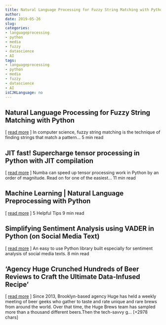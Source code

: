 ```yaml
---
title: Natural Language Processing for Fuzzy String Matching with Python   
author: 
date: 2019-05-26
slug: 
categories: 
- languageprocessing
- python
- media
- fuzzy
- datascience
- AI
tags: 
- languageprocessing
- python
- media
- fuzzy
- datascience
- AI
isCJKLanguage: no 
---
```


## Natural Language Processing for Fuzzy String Matching with Python   
[ <a href="https://medium.com/@actsusanli/natural-language-processing-for-fuzzy-string-matching-with-python-6632b7824c49" target="_blank">read more</a> ] 
  In computer science, fuzzy string matching is the technique of finding strings that match a pattern… 5 min read 




## JIT fast! Supercharge tensor processing in Python with JIT compilation   
[ <a href="https://medium.com/@chrisvcsefalvay/jit-fast-supercharge-tensor-processing-in-python-with-jit-compilation-47598de6ee96" target="_blank">read more</a> ] 
  Numba can speed up tensor processing work in Python by an order of magnitude. Read on for one of the easiest… 11 min read 




## Machine Learning | Natural Language Preprocessing with Python   
[ <a href="https://medium.com/@mateusz.jurewicz/machine-learning-natural-language-preprocessing-with-python-5922d79d9ee2" target="_blank">read more</a> ] 
  5 Helpful Tips 9 min read 




## Simplifying Sentiment Analysis using VADER in Python (on Social Media Text)   
[ <a href="https://medium.com/@parulnith/simplifying-social-media-sentiment-analysis-using-vader-in-python-f9e6ec6fc52f" target="_blank">read more</a> ] 
  An easy to use Python library built especially for sentiment analysis of social media texts. 8 min read 




## 'Agency Huge Crunched Hundreds of Beer Reviews to Craft the Ultimate Data-Infused Recipe' 
 [ <a href="https://www.adweek.com/agencies/agency-huge-crunched-hundreds-of-beer-reviews-to-craft-the-ultimate-data-infused-recipe/" target="_blank">read more</a> ]
Since 2013, Brooklyn-based agency Huge has held a weekly meeting of beer geeks who gather to taste and rate unique and rare brews from around the world. Over that time, the Huge Brews team has sampled more than a thousand different beers.Then the tech-savvy g… [+2978 chars] 



